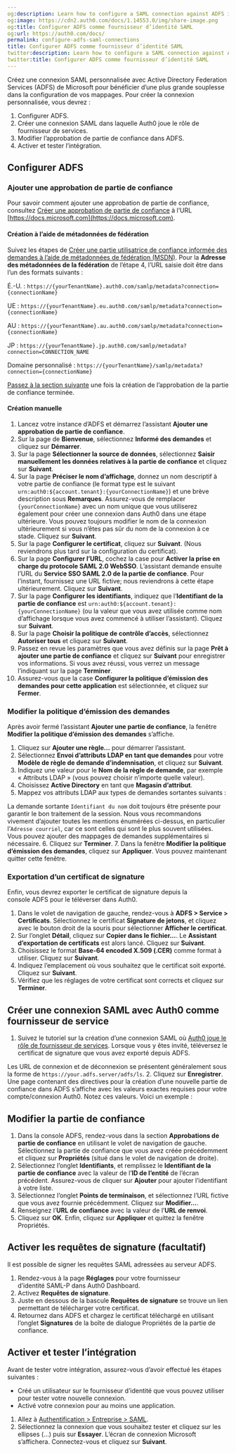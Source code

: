 ```yaml
---
og:description: Learn how to configure a SAML connection against ADFS in Auth0.
og:image: https://cdn2.auth0.com/docs/1.14553.0/img/share-image.png
og:title: Configurer ADFS comme fournisseur d’identité SAML
og:url: https://auth0.com/docs/
permalink: configure-adfs-saml-connections
title: Configurer ADFS comme fournisseur d’identité SAML
twitter:description: Learn how to configure a SAML connection against ADFS in Auth0.
twitter:title: Configurer ADFS comme fournisseur d’identité SAML
---
```


Créez une connexion SAML personnalisée avec Active Directory Federation Services (ADFS) de Microsoft pour bénéficier d’une plus grande souplesse dans la configuration de vos mappages. Pour créer la connexion personnalisée, vous devrez :

1. Configurer ADFS.
2. Créer une connexion SAML dans laquelle Auth0 joue le rôle de fournisseur de services.
3. Modifier l’approbation de partie de confiance dans ADFS.
4. Activer et tester l’intégration.

## Configurer ADFS

### Ajouter une approbation de partie de confiance

Pour savoir comment ajouter une approbation de partie de confiance, consultez [Créer une approbation de partie de confiance](https://docs.microsoft.com/en-us/windows-server/identity/ad-fs/operations/create-a-relying-party-trust) à l’URL [https://docs.microsoft.com](https://docs.microsoft.com).

#### Création à l’aide de métadonnées de fédération

Suivez les étapes de [Créer une partie utilisatrice de confiance informée des demandes à l’aide de métadonnées de fédération (MSDN)](https://docs.microsoft.com/en-us/windows-server/identity/ad-fs/operations/create-a-relying-party-trust#to-create-a-claims-aware-relying-party-trust-using-federation-metadata). Pour la **Adresse des métadonnées de la fédération** de l’étape 4, l’URL saisie doit être dans l’un des formats suivants :

É.-U. : `https://{yourTenantName}.auth0.com/samlp/metadata?connection={connectionName}`

UE : `https://{yourTenantName}.eu.auth0.com/samlp/metadata?connection={connectionName}`

AU : `https://{yourTenantName}.au.auth0.com/samlp/metadata?connection={connectionName}`

JP : `https://{yourTenantName}.jp.auth0.com/samlp/metadata?connection=CONNECTION_NAME`

Domaine personnalisé : `https://{yourTenantName}/samlp/metadata?connection={connectionName}`

[Passez à la section suivante](#edit-claim-issuance-policy) une fois la création de l’approbation de la partie de confiance terminée.

#### Création manuelle

1. Lancez votre instance d’ADFS et démarrez l’assistant **Ajouter une approbation de partie de confiance**.
2. Sur la page de **Bienvenue**, sélectionnez **Informé des demandes** et cliquez sur **Démarrer**.
3. Sur la page **Sélectionner la source de données**, sélectionnez **Saisir manuellement les données relatives à la partie de confiance** et cliquez sur **Suivant**.
4. Sur la page **Préciser le nom d’affichage**, donnez un nom descriptif à votre partie de confiance (le format type est le suivant `urn:auth0:${account.tenant}:{yourConnectionName}`) et une brève description sous **Remarques**. Assurez-vous de remplacer `{yourConnectionName}` avec un nom unique que vous utiliserez également pour créer une connexion dans Auth0 dans une étape ultérieure. Vous pouvez toujours modifier le nom de la connexion ultérieurement si vous n’êtes pas sûr du nom de la connexion à ce stade. Cliquez sur **Suivant**.
5. Sur la page **Configurer le certificat**, cliquez sur **Suivant**. (Nous reviendrons plus tard sur la configuration du certificat).
6. Sur la page **Configurer l’URL**, cochez la case pour **Activer la prise en charge du protocole SAML 2.0 WebSSO**. L’assistant demande ensuite l’URL du **Service SSO SAML 2.0 de la partie de confiance**. Pour l’instant, fournissez une URL fictive; nous reviendrons à cette étape ultérieurement. Cliquez sur **Suivant**.
7. Sur la page **Configurer les identifiants**, indiquez que l’**Identifiant de la partie de confiance** est `urn:auth0:${account.tenant}:{yourConnectionName}` (ou la valeur que vous avez utilisée comme nom d’affichage lorsque vous avez commencé à utiliser l’assistant). Cliquez sur **Suivant**.
8. Sur la page **Choisir la politique de contrôle d’accès**, sélectionnez **Autoriser tous** et cliquez sur **Suivant**.
9. Passez en revue les paramètres que vous avez définis sur la page **Prêt à ajouter une partie de confiance** et cliquez sur **Suivant** pour enregistrer vos informations. Si vous avez réussi, vous verrez un message l’indiquant sur la page **Terminer**.
10. Assurez-vous que la case **Configurer la politique d’émission des demandes pour cette application** est sélectionnée, et cliquez sur **Fermer**.

### Modifier la politique d’émission des demandes

Après avoir fermé l’assistant **Ajouter une partie de confiance**, la fenêtre **Modifier la politique d’émission des demandes** s’affiche.

1. Cliquez sur **Ajouter une règle…** pour démarrer l’assistant.
2. Sélectionnez **Envoi d’attributs LDAP en tant que demandes** pour votre **Modèle de règle de demande d’indemnisation**, et cliquez sur **Suivant**.
3. Indiquez une valeur pour le **Nom de la règle de demande**, par exemple  « Attributs LDAP » (vous pouvez choisir n’importe quelle valeur).
4. Choisissez **Active Directory** en tant que **Magasin d’attribut**.
5. Mappez vos attributs LDAP aux types de demandes sortantes suivants : 

La demande sortante `Identifiant du nom` doit toujours être présente pour garantir le bon traitement de la session. Nous vous recommandons vivement d’ajouter toutes les mentions énumérées ci-dessus, en particulier l’`Adresse courriel`, car ce sont celles qui sont le plus souvent utilisées. Vous pouvez ajouter des mappages de demandes supplémentaires si nécessaire.
6. Cliquez sur **Terminer**.
7. Dans la fenêtre **Modifier la politique d’émission des demandes**, cliquez sur **Appliquer**. Vous pouvez maintenant quitter cette fenêtre.

### Exportation d’un certificat de signature

Enfin, vous devrez exporter le certificat de signature depuis la console ADFS pour le téléverser dans Auth0.

1. Dans le volet de navigation de gauche, rendez-vous à **ADFS > Service > Certificats**. Sélectionnez le certificat **Signature de jetons**, et cliquez avec le bouton droit de la souris pour sélectionner **Afficher le certificat**.
2. Sur l’onglet **Détail**, cliquez sur **Copier dans le fichier…**. Le **Assistant d’exportation de certificats** est alors lancé. Cliquez sur **Suivant**.
3. Choisissez le format **Base-64 encoded X.509 (.CER)** comme format à utiliser. Cliquez sur **Suivant**.
4. Indiquez l’emplacement où vous souhaitez que le certificat soit exporté. Cliquez sur **Suivant**.
5. Vérifiez que les réglages de votre certificat sont corrects et cliquez sur **Terminer**.

## Créer une connexion SAML avec Auth0 comme fournisseur de service

1. Suivez le tutoriel sur la création d’une connexion SAML où [Auth0 joue le rôle de fournisseur de services](/saml-configuration/configure-auth0-saml-service-provider). Lorsque vous y êtes invité, téléversez le certificat de signature que vous avez exporté depuis ADFS.

Les URL de connexion et de déconnexion se présentent généralement sous la forme de `https://your.adfs.server/adfs/ls`.
2. Cliquez sur **Enregistrer**. Une page contenant des directives pour la création d’une nouvelle partie de confiance dans ADFS s’affiche avec les valeurs exactes requises pour votre compte/connexion Auth0. Notez ces valeurs. Voici un exemple :

## Modifier la partie de confiance

1. Dans la console ADFS, rendez-vous dans la section **Approbations de partie de confiance** en utilisant le volet de navigation de gauche. Sélectionnez la partie de confiance que vous avez créée précédemment et cliquez sur **Propriétés** (situé dans le volet de navigation de droite).
2. Sélectionnez l’onglet **Identifiants**, et remplissez le **Identifiant de la partie de confiance** avec la valeur de l’**ID de l’entité** de l’écran précédent. Assurez-vous de cliquer sur **Ajouter** pour ajouter l’identifiant à votre liste.
3. Sélectionnez l’onglet **Points de terminaison**, et sélectionnez l’URL fictive que vous avez fournie précédemment. Cliquez sur **Modifier…**.
4. Renseignez l’**URL de confiance** avec la valeur de l’**URL de renvoi**.
5. Cliquez sur **OK**. Enfin, cliquez sur **Appliquer** et quittez la fenêtre Propriétés.

## Activer les requêtes de signature (facultatif)

Il est possible de signer les requêtes SAML adressées au serveur ADFS.

1. Rendez-vous à la page **Réglages** pour votre fournisseur d’identité SAML-P dans Auth0 Dashboard.
2. Activez **Requêtes de signature**.
3. Juste en dessous de la bascule **Requêtes de signature** se trouve un lien permettant de télécharger votre certificat.
4. Retournez dans ADFS et chargez le certificat téléchargé en utilisant l’onglet **Signatures** de la boîte de dialogue Propriétés de la partie de confiance.

## Activer et tester l’intégration

Avant de tester votre intégration, assurez-vous d’avoir effectué les étapes suivantes :

* Créé un utilisateur sur le fournisseur d’identité que vous pouvez utiliser pour tester votre nouvelle connexion.
* Activé votre connexion pour au moins une application.

1. Allez à [Authentification > Entreprise > SAML](%24%7Bmanage_url%7D/#/connections/enterprise/samlp).
2. Sélectionnez la connexion que vous souhaitez tester et cliquez sur les ellipses (...) puis sur **Essayer**. L’écran de connexion Microsoft s’affichera. Connectez-vous et cliquez sur **Suivant**.